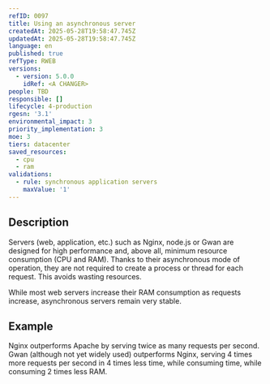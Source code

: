 ```yaml
---
refID: 0097
title: Using an asynchronous server
createdAt: 2025-05-28T19:58:47.745Z
updatedAt: 2025-05-28T19:58:47.745Z
language: en
published: true
refType: RWEB
versions:
  - version: 5.0.0
    idRef: <A CHANGER>
people: TBD
responsible: []
lifecycle: 4-production
rgesn: '3.1'
environmental_impact: 3
priority_implementation: 3
moe: 3
tiers: datacenter
saved_resources:
  - cpu
  - ram
validations:
  - rule: synchronous application servers
    maxValue: '1'
---
```


## Description

Servers (web, application, etc.) such as Nginx, node.js or Gwan are designed for high performance and, above all, minimum resource consumption (CPU and RAM). Thanks to their asynchronous mode of operation, they are not required to create a process or thread for each request. This avoids wasting resources.

While most web servers increase their RAM consumption as requests increase, asynchronous servers remain very stable.

## Example

Nginx outperforms Apache by serving twice as many requests per second. Gwan (although not yet widely used) outperforms Nginx, serving 4 times more requests per second in 4 times less time, while consuming time, while consuming 2 times less RAM.
